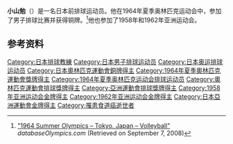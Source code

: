 {{Infobox sportsperson
| name           = 小山勉
|show-medals=yes
|medaltemplates=
{{MedalSport | 男子[[排球|排球]]}}
{{MedalCountry | {{JPN}} }}
{{MedalCompetition|[[奥林匹克运动会|奥林匹克运动会]]}}
{{MedalBronze| [[1964年夏季奥林匹克运动会|1964年 东京]] |[[1964年夏季奧林匹克運動會排球比賽|男子团体]]}}
}}

'''小山勉'''（{{bd|1936年|7月26日|2012年|7月2日}}）是一名日本前排球运动员。他在1964年夏季奥林匹克运动会中，参加了男子排球比赛并获得铜牌。<ref name=db-ol-VOL1964>[http://www.databaseolympics.com/games/gamessport.htm?g=16&sp=VOL "1964 Summer Olympics – Tokyo, Japan – Volleyball"] {{webarchive|url=https://web.archive.org/web/20100920112808/http://databaseolympics.com/games/gamessport.htm?g=16&sp=VOL |date=2010-09-20 }} ''databaseOlympics.com'' (Retrieved on September 7, 2008)</ref>他也参加了1958年和1962年亚洲运动会。

==参考资料==
{{Reflist}}
{{DEFAULTSORT:Koyama, Tsutomu}}
[[Category:日本排球教練|Category:日本排球教練]]
[[Category:日本男子排球运动员|Category:日本男子排球运动员]]
[[Category:日本奥运排球运动员|Category:日本奥运排球运动员]]
[[Category:日本奧林匹克運動會銅牌得主|Category:日本奧林匹克運動會銅牌得主]]
[[Category:1964年夏季奧林匹克運動會獎牌得主|Category:1964年夏季奧林匹克運動會獎牌得主]]
[[Category:1964年夏季奥林匹克运动会排球运动员|Category:1964年夏季奥林匹克运动会排球运动员]]
[[Category:奧林匹克運動會排球獎牌得主|Category:奧林匹克運動會排球獎牌得主]]
[[Category:亞洲運動會排球獎牌得主|Category:亞洲運動會排球獎牌得主]]
[[Category:1958年亚洲运动会金牌得主|Category:1958年亚洲运动会金牌得主]]
[[Category:1962年亚洲运动会金牌得主|Category:1962年亚洲运动会金牌得主]]
[[Category:日本亞洲運動會金牌得主|Category:日本亞洲運動會金牌得主]]
[[Category:罹患食道癌逝世者|Category:罹患食道癌逝世者]]